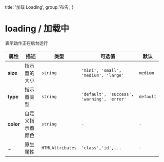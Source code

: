   title: '加载 Loading',
  group:'布告',
}

# loading / 加载中

表示动作正在后台运行

<fe-CodeShow title="默认的" name="ex-loading-default" />

<fe-CodeShow title="类型" desc="可以指定指示器的类型" name="ex-loading-type" />

<fe-CodeShow title="尺寸" desc="可以指定指示器的尺寸" name="ex-loading-size" />

<fe-Attributes>

<fe-AttributesTitle title="Loading Props" />

| 属性      | 描述             | 类型             | 可选值                                     | 默认      |
| --------- | ---------------- | ---------------- | ------------------------------------------ | --------- |
| **size**  | 指示器的大小     | `string`         | `'mini', 'small', 'medium', 'large'`       | `medium`  |
| **type**  | 指示器类型       | `string`         | `'default', 'success', 'warning', 'error'` | `default` |
| **color** | 自定义指示器颜色 | `string`         | `-`                                        | `-`       |
| ...       | 原生属性         | `HTMLAttributes` | `'class','id',...`                         | `-`       |

</fe-Attributes>
